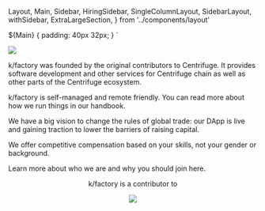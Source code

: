   Layout,
  Main,
  Sidebar,
  HiringSidebar,
  SingleColumnLayout,
  SidebarLayout,
  withSidebar,
  ExtraLargeSection,
} from '../components/layout'

  ${Main} {
    padding: 40px 32px;
  }
`

<Image src={kfactory} height={87} />

<!-- Hero -->

<Box height="600px" />

<!-- Section -->

<ExtraLargeSection label="About">

k/factory was founded by the original contributors to Centrifuge. It provides software development and other services for Centrifuge chain as well as other parts of the Centrifuge ecosystem.

</ExtraLargeSection>

<!-- Section -->

<ExtraLargeSection label="Work with us">

k/factory is self-managed and remote friendly. You can read more about how we run things in our handbook.

We have a big vision to change the rules of global trade: our DApp is live and gaining traction to lower the barriers of raising capital.

We offer competitive compensation based on your skills, not your gender or background.

Learn more about who we are and why you should join here.

</ExtraLargeSection>

<!-- Footer -->

<Footer align="center" fontFamily="Questrial" margin="2rem">

k/factory is a contributor to

<Image src={centrifuge} width={184} height={55} />

</Footer>
